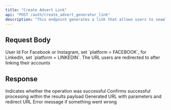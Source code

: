```yaml
---
title: "Create Advert Link"
api: "POST /auth/create_advert_generator_link"
description: "This endpoint generates a link that allows users to seamlessly connect their Ad accounts for the purpose of creating advertisements. By connecting these accounts, users can manage and launch campaigns across all platforms from a unified interface. This integration streamlines the process of advertisement creation and management, ensuring a smooth experience for users looking to run cross-platform ads."
---
```


## Request Body

<ParamField body="userId" type="string" required>
	User Id
</ParamField>
<ParamField body="platform" type="string" initialValue="FACEBOOK" required>
	For Facebook or Instagram, set `platform = FACEBOOK`, for LinkedIn, set
	`platform = LINKEDIN`.
</ParamField>
<ParamField body="redirectUri" type="URL">
	The URL users are redirected to after linking their accounts
</ParamField>

## Response

<ResponseField name="success" type="boolean">
	Indicates whether the operation was successful
</ResponseField>

<ResponseField name="results" type="object">
	<Expandable title="Results">
		<ResponseField name="success" type="boolean">
			Confirms successful processing within the results payload
		</ResponseField>
		<ResponseField name="link" type="string">
			Generated URL with parameters and redirect URL
		</ResponseField>
		<ResponseField name="error" type="string">
			Error message if something went wrong
		</ResponseField>
	</Expandable>
</ResponseField>
